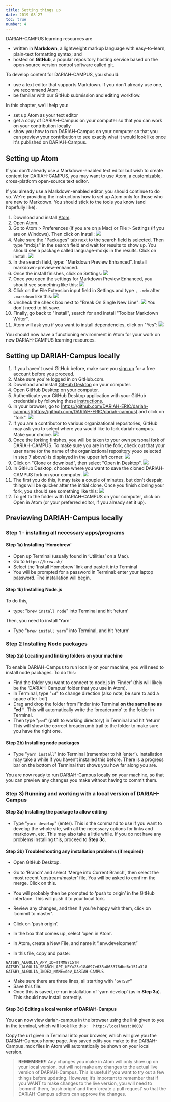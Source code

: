 ```yaml
---
title: Setting things up
date: 2019-08-27
toc: true
number: 4
---
```


DARIAH-CAMPUS learning resources are

- written in **Markdown**, a lightweight markup language with easy-to-learn,
  plain-text formatting syntax; and
- hosted on **GitHub**, a popular repository hosting service based on the
  open-source version control software called git.

To develop content for DARIAH-CAMPUS, you should:

- use a text editor that supports Markdown. If you don't already use one, we
  recommend Atom.
- be familiar with our GitHub submission and editing workflow.

In this chapter, we'll help you:

- set up Atom as your text editor
- get a copy of DARIAH-Campus on your computer so that you can work on your
  contribution locally
- show you how to run DARIAH-Campus on your computer so that you can preview
  your contribution to see exactly what it would look like once it's published
  on DARIAH-Campus.

## Setting up Atom

If you don't already use a Markdown-enabled text editor but wish to create
content for DARIAH-CAMPUS, you may want to use Atom, a customizable,
cross-platform open-source text editor.

If you already use a Markdown-enabled editor, you should continue to do so.
We're providing the instructions how to set up Atom only for those who are new
to Markdown. You should stick to the tools you know (and hopefully like).

1. Download and install [Atom](https://atom.io).
2. Open Atom.
3. Go to Atom > Preferences (if you are on a Mac) or File > Settings (if you are
   on Windows). Then click on Install: ![](images/atom_settings.png)
4. Make sure the "Packages" tab next to the search field is selected. Then type
   "mdxjs" in the search field and wait for results to show up. You should see a
   package called language-mdxjs in the results. Click on install.
   ![](images/atom_install_mdxjs.png)
5. In the search field, type: "Markdown Preview Enhanced". Install
   markdown-preview-enhanced.
6. Once the install finishes, click on Settings:
   ![](images/atom_markdown_preview_settings.png)
7. Once you open the settings for Markdown Preview Enhanced, you should see
   something like this: ![](images/atom_markdown_preview_settings2.png)
8. Click on the File Extension input field in Settings and type `, .mdx` after
   `.markdown` like this: ![](images/atom_markdown_preview_settings3.png)
9. Uncheck the check box next to "Break On Single New Line":
   ![](images/atom_markdown_preview_settings4.png) You don't need to hit save.
10. Finally, go back to "Install", search for and install "Toolbar Markdown
    Writer".
11. Atom will ask you if you want to install dependencies, click on "Yes":
    ![](images/atom_markdown_toolbar_and_dependencies.png)

You should now have a functioning environment in Atom for your work on new
DARIAH-CAMPUS learning resources.

## Setting up DARIAH-Campus locally

1. If you haven't used GitHub before, make sure you
   [sign up](https://github.com/join) for a free account before you proceed.
2. Make sure you're logged in on GitHub.com.
3. Download and install [GitHub Desktop](https://desktop.github.com) on your
   computer.
4. Open GitHub Desktop on your computer.
5. Authenticate your GitHub Desktop application with your GitHub credentials by
   following these
   [instructions](https://help.github.com/en/desktop/getting-started-with-github-desktop/authenticating-to-github).
6. In your browser, go to
   [https://github.com/DARIAH-ERIC/dariah-campus](https://github.com/DARIAH-ERIC/dariah-campus)
   and click on "fork". ![](images/github_fork.png)
7. If you are a contributor to various organizational repositories, GitHub may
   ask you to select where you would like to fork dariah-campus. Make your
   choice. ![](images/github_fork_to_which_repo.png)
8. Once the forking finishes, you will be taken to your own personal fork of
   DARIAH-CAMPUS. To make sure you are in the fork, check out that your user
   name (or the name of the organizational repository youo selected in step 7
   above) is displayed in the upper left corner.
   ![](images/github_fork_check_your_name.png)
9. Click on "Clone or download", then select "Open in Desktop".
   ![](images/github_clone_and_open_in_desktop.png)
10. In GitHub Desktop, choose where you want to save the cloned DARIAH-CAMPUS
    fork on your computer. ![](images/github_desktop_saving_a_fork.png)
11. The first you do this, it may take a couple of minutes, but don't despair,
    things will be quicker after the initial clone. Once you finish cloning your
    fork, you should see something like this:
    ![](images/github_desktop_result_of_cloned_fork.png)
12. To get to the folder with DARIAH-CAMPUS on your computer, click on Open in
    Atom (or your preferred editor, if you already set it up).

## Previewing DARIAH-Campus locally

### Step 1 - installing all necessary apps/programs

#### Step 1a) Installing ‘Homebrew’

- Open up Terminal (usually found in ‘Utilities’ on a Mac).
- Go to `https://brew.sh/`
- Select the ‘Install Homebrew’ link and paste it into Terminal
- You will be prompted for a password in Terminal: enter your laptop password.
  The installation will begin.

#### Step 1b) Installing Node.js

To do this,

- type: "`brew install node`" into Terminal and hit ‘return’

Then, you need to install ‘Yarn'

- Type "`brew install yarn`" into Terminal, and hit ‘return’

### Step 2 Installing Node packages

#### Step 2a) Locating and linking folders on your machine

To enable DARIAH-Campus to run locally on your machine, you will need to install
node packages. To do this:

- Find the folder you want to connect to node.js in ‘Finder’ (this will likely
  be the ‘DARIAH-Campus’ folder that you use in Atom).
- In Terminal, type "`cd`" to change direction (also note, be sure to add a
  space after ‘cd’)
- Drag and drop the folder from Finder into Terminal **on the same line as “cd
  “**. This will automatically write the ‘breadcrumb’ to the folder in Terminal.
- Then type "`pwd`" (path to working directory) in Terminal and hit ‘return’
  This will show the correct breadcrumb trail to the folder to make sure you
  have the right one.

#### Step 2b) Installing node packages

- Type "`yarn install`" into Terminal (remember to hit ‘enter’). Installation
  may take a while if you haven’t installed this before. There is a progress bar
  on the bottom of Terminal that shows you how far along you are.

You are now ready to run DARIAH-Campus locally on your machine, so that you can
preview any changes you make without having to commit them.

### Step 3) Running and working with a local version of DARIAH-Campus

#### Step 3a) Installing the package to allow editing

- Type "`yarn develop`" (enter). This is the command to use if you want to
  develop the whole site, with all the necessary options for links and markdown,
  etc. This may also take a little while. If you do not have any problems
  installing this, proceed to **Step 3c**.

#### Step 3b) Troubleshooting any installation problems (if required)

- Open GitHub Desktop.
- Go to ‘Branch’ and select ‘Merge into Current Branch’, then select the most
  recent ‘upstream/master’ file. You will be asked to confirm the merge. Click
  on this.
- You will probably then be prompted to ‘push to origin’ in the GitHub
  interface. This will push it to your local fork.
- Review any changes, and then if you’re happy with them, click on ‘commit to
  master’.
- Click on ‘push origin’.
- In the box that comes up, select ‘open in Atom’.

- In Atom, create a New File, and name it “.env.development”
- In this file, copy and paste:

`GATSBY_ALGOLIA_APP_ID=TTMMB715TN GATSBY_ALGOLIA_SEARCH_API_KEY=23e184697e638a863376dbd6c151a318 GATSBY_ALGOLIA_INDEX_NAME=dev_DARIAH-CAMPUS`

- Make sure there are three lines, all starting with "`GATSBY`"
- Save this file.
- Once this is saved, re-run installation of ‘yarn develop’ (as in **Step 3a**).
  This should now install correctly.

#### Step 3c) Editing a local version of DARIAH-Campus

You can now view dariah-campus in the browser using the link given to you in the
terminal, which will look like this: ⠀ `http://localhost:8000/`

Copy the url given in Terminal into your browser, which will give you the
DARIAH-Campus home page. Any saved edits you make to the DARIAH-Campus .mdx
files in Atom will automatically be shown on your local version.

> **REMEMBER!!** Any changes you make in Atom will only show up on your local
> version, but will not make any changes to the actual live version of
> DARIAH-Campus. This is useful if you want to try out a few things before
> updating. However, it’s important to remember that if you WANT to make changes
> to the live version, you will need to ‘commit’ them, ‘push origin’ and then
> ‘create a pull request’ so that the DARIAH-Campus editors can approve the
> changes.
